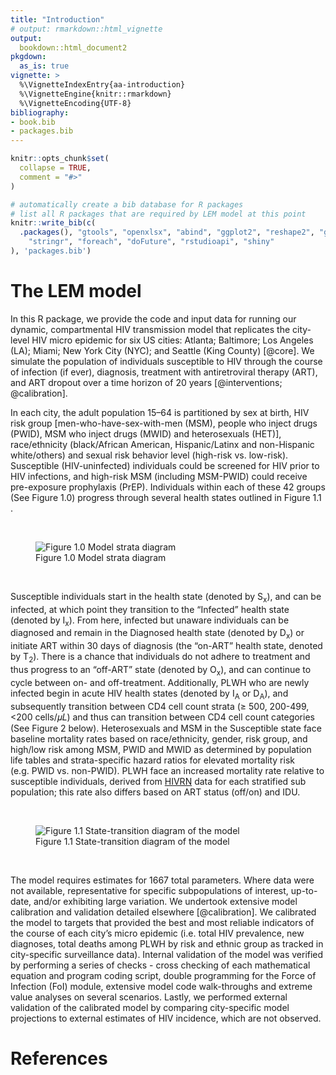 ```yaml
---
title: "Introduction"
# output: rmarkdown::html_vignette
output:
  bookdown::html_document2
pkgdown:
  as_is: true
vignette: >
  %\VignetteIndexEntry{aa-introduction}
  %\VignetteEngine{knitr::rmarkdown}
  %\VignetteEncoding{UTF-8}
bibliography:
- book.bib
- packages.bib  
---
```


```r
knitr::opts_chunk$set(
  collapse = TRUE,
  comment = "#>"
)
```

```r
# automatically create a bib database for R packages
# list all R packages that are required by LEM model at this point
knitr::write_bib(c(
  .packages(), "gtools", "openxlsx", "abind", "ggplot2", "reshape2", "gridExtra", "deSolve", "abind", "zoo", "tictoc", "rmarkdown",
    "stringr", "foreach", "doFuture", "rstudioapi", "shiny"
), 'packages.bib')
```


# The LEM model {-}


In this R package, we provide the code and input data for running our dynamic, compartmental HIV transmission model that replicates the city-level HIV micro epidemic for six US cities: Atlanta; Baltimore; Los Angeles (LA); Miami; New York City (NYC); and Seattle (King County) [@core]. We simulate the population of individuals susceptible to HIV through the course of infection (if ever), diagnosis, treatment with antiretroviral therapy (ART), and ART dropout over a time horizon of 20 years [@interventions; @calibration].

In each city, the adult population 15–64 is partitioned by sex at birth, HIV risk group [men-who-have-sex-with-men (MSM), people who inject drugs (PWID), MSM who inject drugs (MWID) and heterosexuals (HET)], race/ethnicity (black/African American, Hispanic/Latinx and non-Hispanic white/others) and sexual risk behavior level (high-risk vs. low-risk). Susceptible (HIV-uninfected) individuals could be screened for HIV prior to HIV infections, and high-risk MSM (including MSM-PWID) could receive pre-exposure prophylaxis (PrEP). Individuals within each of these 42 groups (See Figure 1.0) progress through several health states outlined in Figure 1.1 \ref{fig:01_model_diagram.png}.

$~$

![Figure 1.0 Model strata diagram \label{fig:model-strata}](../figs/02_model_strata.png)

$~$

Susceptible individuals start in the health state (denoted by S~x~), and can be infected, at which point they transition to the “Infected” health state (denoted by I~x~). From here, infected but unaware individuals can be diagnosed and remain in the Diagnosed health state (denoted by D~x~) or initiate ART within 30 days of diagnosis (the “on-ART” health state, denoted by T~2~). There is a chance that individuals do not adhere to treatment and thus progress to an “off-ART" state (denoted by O~x~), and can continue to cycle between on- and off-treatment. Additionally, PLWH who are newly infected begin in acute HIV health states (denoted by I~A~ or D~A~), and subsequently transition between CD4 cell count strata (≥ 500, 200-499, <200 cells/𝜇𝐿) and thus can transition between CD4 cell count categories (See Figure 2 below). Heterosexuals and MSM in the Susceptible state face baseline mortality rates based on race/ethnicity, gender, risk group, and high/low risk among MSM, PWID and MWID as determined by population life tables and strata-specific hazard ratios for elevated mortality risk (e.g. PWID vs. non-PWID). PLWH face an increased mortality rate relative to susceptible individuals, derived from [HIVRN]( https://cds.johnshopkins.edu/hivrn/) data for each stratified sub population; this rate also differs based on ART status (off/on) and IDU.

$~$

![Figure 1.1 State-transition diagram of the model](../figs/01_model_diagram.png) 

$~$

The model requires estimates for 1667 total parameters. Where data were not available, representative for specific subpopulations of interest, up-to-date, and/or exhibiting large variation. We undertook extensive model calibration and validation detailed elsewhere [@calibration]. We calibrated the model to targets that provided the best and most reliable indicators of the course of each city’s micro epidemic (i.e. total HIV prevalence, new diagnoses, total deaths among PLWH by risk and ethnic group as tracked in city-specific surveillance data). Internal validation of the model was verified by performing a series of checks - cross checking of each mathematical equation and program coding script, double programming for the Force of Infection (FoI) module, extensive model code walk-throughs and extreme value analyses on several scenarios. Lastly, we performed external validation of the calibrated model by comparing city-specific model projections to external estimates of HIV incidence, which are not observed.


# References {-}
